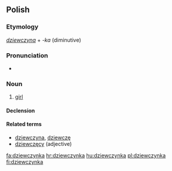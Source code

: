 ==Polish==

===Etymology===
''[[dziewczyna]]'' + ''-ka'' (diminutive)

===Pronunciation===
* {{IPA|/d͡ʑɛfˈt͡ʂɨnka/|lang=pl}}

===Noun===
{{infl|pl|noun|g=f}}

# [[girl]]

====Declension====
{{pl-decl-noun-ka|dziewczyn}}

====Related terms====
* [[dziewczyna]], [[dziewczę]]
* [[dziewczęcy]] (adjective)

[[fa:dziewczynka]]
[[hr:dziewczynka]]
[[hu:dziewczynka]]
[[pl:dziewczynka]]
[[fi:dziewczynka]]